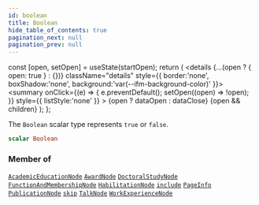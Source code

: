 ```yaml
---
id: boolean
title: Boolean
hide_table_of_contents: true
pagination_next: null
pagination_prev: null
---
```







  const [open, setOpen] = useState(startOpen);
  return (
    <details {...(open ? { open: true } : {})} className="details" style={{ border:'none', boxShadow:'none', background:'var(--ifm-background-color)' }}>
      <summary
        onClick={(e) => {
          e.preventDefault();
          setOpen((open) => !open);
        }}
        style={{ listStyle:'none' }}
      >
      {open ? dataOpen : dataClose}
      </summary>
      {open && children}
    </details>
  );
};




The `Boolean` scalar type represents `true` or `false`.


```graphql
scalar Boolean
```






### Member of

[`AcademicEducationNode`](/cris/objects/academic-education-node)  <Badge class="secondary" text="object"/><Bullet />[`AwardNode`](/cris/objects/award-node)  <Badge class="secondary" text="object"/><Bullet />[`DoctoralStudyNode`](/cris/objects/doctoral-study-node)  <Badge class="secondary" text="object"/><Bullet />[`FunctionAndMembershipNode`](/cris/objects/function-and-membership-node)  <Badge class="secondary" text="object"/><Bullet />[`HabilitationNode`](/cris/objects/habilitation-node)  <Badge class="secondary" text="object"/><Bullet />[`include`](/cris/directives/include)  <Badge class="secondary" text="directive"/><Bullet />[`PageInfo`](/cris/objects/page-info)  <Badge class="secondary" text="object"/><Bullet />[`PublicationNode`](/cris/objects/publication-node)  <Badge class="secondary" text="object"/><Bullet />[`skip`](/cris/directives/skip)  <Badge class="secondary" text="directive"/><Bullet />[`TalkNode`](/cris/objects/talk-node)  <Badge class="secondary" text="object"/><Bullet />[`WorkExperienceNode`](/cris/objects/work-experience-node)  <Badge class="secondary" text="object"/>

